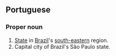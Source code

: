 ==Portuguese==
===Proper noun===
#[[State]] in [[Brazil]]'s [[south-eastern]] region.
#Capital city of Brazil's São Paulo state.